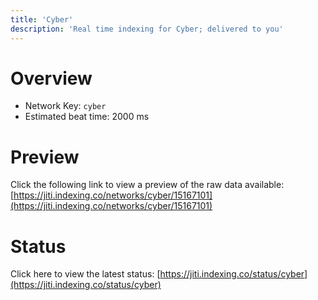 ```yaml
---
title: 'Cyber'
description: 'Real time indexing for Cyber; delivered to you'
---
```


# Overview
- Network Key: `cyber`
- Estimated beat time: 2000 ms

# Preview
Click the following link to view a preview of the raw data available: [https://jiti.indexing.co/networks/cyber/15167101](https://jiti.indexing.co/networks/cyber/15167101)

# Status
Click here to view the latest status: [https://jiti.indexing.co/status/cyber](https://jiti.indexing.co/status/cyber)
